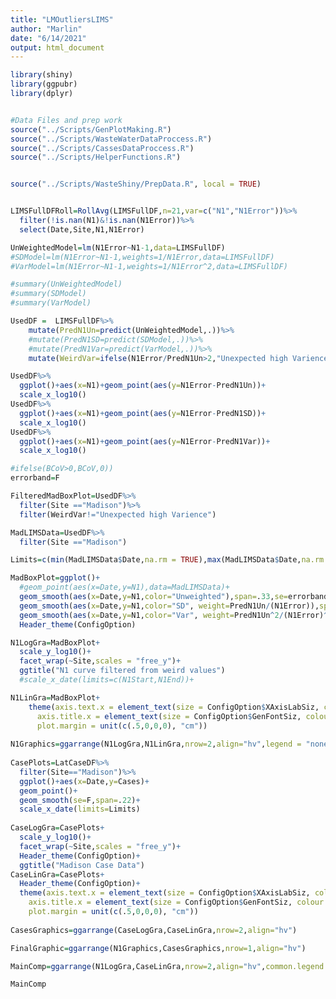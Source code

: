 ```yaml
---
title: "LMOutliersLIMS"
author: "Marlin"
date: "6/14/2021"
output: html_document
---
```


```r
library(shiny)
library(ggpubr)
library(dplyr)


#Data Files and prep work
source("../Scripts/GenPlotMaking.R")
source("../Scripts/WasteWaterDataProccess.R")
source("../Scripts/CassesDataProccess.R")
source("../Scripts/HelperFunctions.R")


source("../Scripts/WasteShiny/PrepData.R", local = TRUE)


LIMSFullDFRoll=RollAvg(LIMSFullDF,n=21,var=c("N1","N1Error"))%>%
  filter(!is.nan(N1)&!is.nan(N1Error))%>%
  select(Date,Site,N1,N1Error)
```

```r

UnWeightedModel=lm(N1Error~N1-1,data=LIMSFullDF)
#SDModel=lm(N1Error~N1-1,weights=1/N1Error,data=LIMSFullDF)
#VarModel=lm(N1Error~N1-1,weights=1/N1Error^2,data=LIMSFullDF)

#summary(UnWeightedModel)
#summary(SDModel)
#summary(VarModel)
```

```r
UsedDF =  LIMSFullDF%>%
    mutate(PredN1Un=predict(UnWeightedModel,.))%>%
    #mutate(PredN1SD=predict(SDModel,.))%>%
    #mutate(PredN1Var=predict(VarModel,.))%>%
    mutate(WeirdVar=ifelse(N1Error/PredN1Un>2,"Unexpected high Varience","Expected range of varience"))

UsedDF%>%
  ggplot()+aes(x=N1)+geom_point(aes(y=N1Error-PredN1Un))+
  scale_x_log10()
UsedDF%>%
  ggplot()+aes(x=N1)+geom_point(aes(y=N1Error-PredN1SD))+
  scale_x_log10()
UsedDF%>%
  ggplot()+aes(x=N1)+geom_point(aes(y=N1Error-PredN1Var))+
  scale_x_log10()

```


```r
#ifelse(BCoV>0,BCoV,0))
errorband=F

FilteredMadBoxPlot=UsedDF%>%
  filter(Site =="Madison")%>%
  filter(WeirdVar!="Unexpected high Varience")

MadLIMSData=UsedDF%>%
  filter(Site =="Madison")

Limits=c(min(MadLIMSData$Date,na.rm = TRUE),max(MadLIMSData$Date,na.rm = TRUE))

MadBoxPlot=ggplot()+
  #geom_point(aes(x=Date,y=N1),data=MadLIMSData)+
  geom_smooth(aes(x=Date,y=N1,color="Unweighted"),span=.33,se=errorband,data=FilteredMadBoxPlot)+
  geom_smooth(aes(x=Date,y=N1,color="SD", weight=PredN1Un/(N1Error)),span=.33,se=errorband,data=MadLIMSData)+
  geom_smooth(aes(x=Date,y=N1,color="Var", weight=PredN1Un^2/(N1Error)^2),span=.33,se=errorband,data=MadLIMSData)+
  Header_theme(ConfigOption)

N1LogGra=MadBoxPlot+
  scale_y_log10()+
  facet_wrap(~Site,scales = "free_y")+
  ggtitle("N1 curve filtered from weird values")
  #scale_x_date(limits=c(N1Start,N1End))+

N1LinGra=MadBoxPlot+
    theme(axis.text.x = element_text(size = ConfigOption$XAxisLabSiz, colour = "black"),
      axis.title.x = element_text(size = ConfigOption$GenFontSiz, colour = "black"),
      plot.margin = unit(c(.5,0,0,0), "cm"))
    
N1Graphics=ggarrange(N1LogGra,N1LinGra,nrow=2,align="hv",legend = "none")
    
CasePlots=LatCaseDF%>%
  filter(Site=="Madison")%>%
  ggplot()+aes(x=Date,y=Cases)+
  geom_point()+
  geom_smooth(se=F,span=.22)+
  scale_x_date(limits=Limits)
  
CaseLogGra=CasePlots+
  scale_y_log10()+
  facet_wrap(~Site,scales = "free_y")+
  Header_theme(ConfigOption)+
  ggtitle("Madison Case Data")
CaseLinGra=CasePlots+
  Header_theme(ConfigOption)+
  theme(axis.text.x = element_text(size = ConfigOption$XAxisLabSiz, colour = "black"),
    axis.title.x = element_text(size = ConfigOption$GenFontSiz, colour = "black"),
    plot.margin = unit(c(.5,0,0,0), "cm"))
    
CasesGraphics=ggarrange(CaseLogGra,CaseLinGra,nrow=2,align="hv")

FinalGraphic=ggarrange(N1Graphics,CasesGraphics,nrow=1,align="hv")

MainComp=ggarrange(N1LogGra,CaseLinGra,nrow=2,align="hv",common.legend = T)

MainComp

```